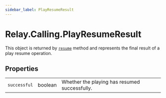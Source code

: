 ```yaml
---
sidebar_label: PlayResumeResult
---
```


# Relay.Calling.PlayResumeResult

This object is returned by [`resume`](php/reference/relay_calling/play_action.mdx#resume) method and represents the final result of a play resume operation.

## Properties

|              |                                               |                                               |
| -----------: | --------------------------------------------- | --------------------------------------------- |
| `successful` | <span class="method-prop-type">boolean</span> | Whether the playing has resumed successfully. |
